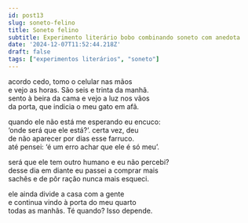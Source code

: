 ```yaml
---
id: post13
slug: soneto-felino
title: Soneto felino
subtitle: Experimento literário bobo combinando soneto com anedota
date: '2024-12-07T11:52:44.218Z'
draft: false
tags: ["experimentos literários", "soneto"]
---
```


acordo cedo, tomo o celular nas mãos  
e vejo as horas. São seis e trinta da manhã.  
sento à beira da cama e vejo a luz nos vãos  
da porta, que indicia o meu gato em afã.  

quando ele não está me esperando eu encuco:  
‘onde será que ele está?’. certa vez, deu  
de não aparecer por dias esse farruco.  
até pensei: ‘é um erro achar que ele é só meu’.  

será que ele tem outro humano e eu não percebi?  
desse dia em diante eu passei a comprar mais  
sachês e de pôr ração nunca mais esqueci.  

ele ainda divide a casa com a gente  
e continua vindo à porta do meu quarto  
todas as manhãs. Té quando? Isso depende.  